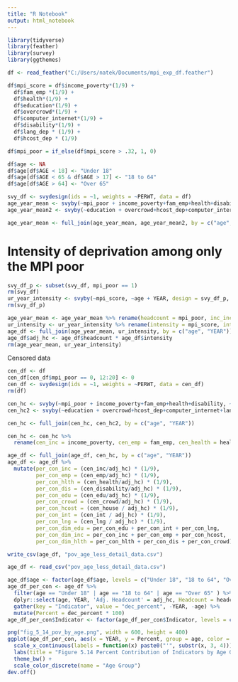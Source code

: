 ```yaml
---
title: "R Notebook"
output: html_notebook
---
```



```r
library(tidyverse)
library(feather)
library(survey)
library(ggthemes)
```

```r
df <- read_feather("C:/Users/natek/Documents/mpi_exp_df.feather")
```

```r
df$mpi_score = df$income_poverty*(1/9) + 
  df$fam_emp *(1/9) + 
  df$health*(1/9) + 
  df$education*(1/9) +
  df$overcrowd*(1/9) +
  df$computer_internet*(1/9) + 
  df$disability*(1/9) +
  df$lang_dep * (1/9) +
  df$hcost_dep * (1/9)

df$mpi_poor = if_else(df$mpi_score > .32, 1, 0)
```

```r
df$age <- NA
df$age[df$AGE < 18] <- "Under 18"
df$age[df$AGE < 65 & df$AGE > 17] <- "18 to 64"
df$age[df$AGE > 64] <- "Over 65"
```



```r
svy_df <- svydesign(ids = ~1, weights = ~PERWT, data = df)
age_year_mean <- svyby(~mpi_poor + income_poverty+fam_emp+health+disability, ~age + YEAR, design = svy_df, svymean)
age_year_mean2 <- svyby(~education + overcrowd+hcost_dep+computer_internet+lang_dep, ~age + YEAR, design = svy_df, svymean)

age_year_mean <- full_join(age_year_mean, age_year_mean2, by = c("age", "YEAR"))

```

# Intensity of deprivation among only the MPI poor
```r
svy_df_p <- subset(svy_df, mpi_poor == 1)
rm(svy_df)
ur_year_intensity <- svyby(~mpi_score, ~age + YEAR, design = svy_df_p, svymean)
rm(svy_df_p)
```

```r
age_year_mean <- age_year_mean %>% rename(headcount = mpi_poor, inc_inc = income_poverty, inc_emp = fam_emp, inc_health = health, inc_dis = disability, inc_edu = education, inc_crowd = overcrowd, inc_house = hcost_dep, inc_int = computer_internet, inc_lng = lang_dep, se_headcount = se.mpi_poor, se_inc_inc = se.income_poverty, se_inc_emp = se.fam_emp, se_inc_health = se.health, se_inc_dis = se.disability, se_inc_edu = se.education, se_inc_crowd = se.overcrowd, se_inc_house = se.hcost_dep, se_inc_int = se.computer_internet, se_inc_lng = se.lang_dep)
ur_intensity <- ur_year_intensity %>% rename(intensity = mpi_score, int_se = se)
age_df <- full_join(age_year_mean, ur_intensity, by = c("age", "YEAR"))
age_df$adj_hc <- age_df$headcount * age_df$intensity
rm(age_year_mean, ur_year_intensity)
```

Censored data
```r
cen_df <- df
cen_df[cen_df$mpi_poor == 0, 12:20] <- 0
cen_df <- svydesign(ids = ~1, weights = ~PERWT, data = cen_df)
rm(df)
```

```r
cen_hc <- svyby(~mpi_poor + income_poverty+fam_emp+health+disability, ~age + YEAR, design = cen_df, svymean)
cen_hc2 <- svyby(~education + overcrowd+hcost_dep+computer_internet+lang_dep, ~age + YEAR, design = cen_df, svymean)

cen_hc <- full_join(cen_hc, cen_hc2, by = c("age", "YEAR"))
```

```r
cen_hc <- cen_hc %>%
  rename(cen_inc = income_poverty, cen_emp = fam_emp, cen_health = health, cen_disability = disability, cen_edu = education, cen_crowd = overcrowd, cen_house = hcost_dep, cen_int = computer_internet, cen_lng = lang_dep, se_cen_inc = se.income_poverty, se_cen_emp = se.fam_emp, se_cen_health = se.health, se_cen_disability = se.disability, se_cen_edu = se.education, se_cen_crowd = se.overcrowd, se_cen_house = se.hcost_dep, se_cen_int = se.computer_internet, se_cen_lng = se.lang_dep)
```


```r
age_df <- full_join(age_df, cen_hc, by = c("age", "YEAR"))
age_df <- age_df %>%
  mutate(per_con_inc = (cen_inc/adj_hc) * (1/9),
         per_con_emp = (cen_emp/adj_hc) * (1/9),
         per_con_hlth = (cen_health/adj_hc) * (1/9),
         per_con_dis = (cen_disability/adj_hc) * (1/9),
         per_con_edu = (cen_edu/adj_hc) * (1/9),
         per_con_crowd = (cen_crowd/adj_hc) * (1/9),
         per_con_hcost = (cen_house / adj_hc) * (1/9),
         per_con_int = (cen_int / adj_hc) * (1/9),
         per_con_lng = (cen_lng / adj_hc) * (1/9), 
         per_con_dim_edu = per_con_edu + per_con_int + per_con_lng,
         per_con_dim_inc = per_con_inc + per_con_emp + per_con_hcost,
         per_con_dim_hlth = per_con_hlth + per_con_dis + per_con_crowd)
```

```r
write_csv(age_df, "pov_age_less_detail_data.csv")
```

```r
age_df <- read_csv("pov_age_less_detail_data.csv")
```


```r
age_df$age <- factor(age_df$age, levels = c("Under 18", "18 to 64", "Over 65"))
age_df_per_con <- age_df %>%
  filter(age == "Under 18" | age == "18 to 64" | age == "Over 65" ) %>%
  dplyr::select(age, YEAR, 'Adj. Headcount' = adj_hc, Headcount = headcount, Intensity = intensity, Income = per_con_inc, Employment = per_con_emp, 'Health Insurance' = per_con_hlth, Disability = per_con_dis, 'HS Degree' = per_con_edu, Overcrowding = per_con_crowd, 'Housing Cost' = per_con_hcost, Internet = per_con_int, Language = per_con_lng) %>%
  gather(key = "Indicator", value = "dec_percent", -YEAR, -age) %>%
  mutate(Percent = dec_percent * 100)
age_df_per_con$Indicator <- factor(age_df_per_con$Indicator, levels = c("Adj. Headcount", "Health Insurance", "HS Degree", "Income", "Headcount", "Disability", "Internet", "Employment", "Intensity", "Overcrowding", "Language", "Housing Cost"))
```


```r
png("fig_5_14_pov_by_age.png", width = 600, height = 400)
ggplot(age_df_per_con, aes(x = YEAR, y = Percent, group = age, color = age)) + geom_line() + geom_point() + facet_wrap(~Indicator) + 
  scale_x_continuous(labels = function(x) paste0("'", substr(x, 3, 4))) +
  labs(title = "Figure 5.14 Percent Contribution of Indicators by Age Group", x = "Year", y = "Percent") + 
  theme_bw() + 
  scale_color_discrete(name = "Age Group")
dev.off()
```
